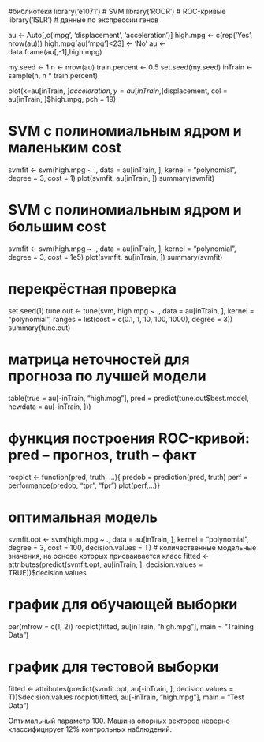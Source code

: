 #библиотеки
library('e1071')     # SVM
library('ROCR')      # ROC-кривые
library('ISLR')      # данные по экспрессии генов


au <- Auto[,c('mpg', 'displacement', 'acceleration')]
high.mpg <- c(rep('Yes', nrow(au)))
high.mpg[au['mpg']<23] <- 'No'
au <- data.frame(au[,-1],high.mpg)

my.seed <- 1
n <- nrow(au)
train.percent <- 0.5
set.seed(my.seed)
inTrain <- sample(n, n * train.percent)


plot(x=au[inTrain, ]$acceleration, y=au[inTrain, ]$displacement,
     col = au[inTrain, ]$high.mpg, pch = 19)


# SVM с полиномиальным ядром и маленьким cost
svmfit <- svm(high.mpg ~ ., data = au[inTrain, ], kernel = "polynomial", 
              degree = 3, cost = 1)
plot(svmfit, au[inTrain, ])
summary(svmfit)

# SVM с полиномиальным ядром и большим cost
svmfit <- svm(high.mpg ~ ., data = au[inTrain, ], kernel = "polynomial", 
              degree = 3, cost = 1e5)
plot(svmfit, au[inTrain, ])
summary(svmfit)

# перекрёстная проверка
set.seed(1)
tune.out <- tune(svm, high.mpg ~ ., data = au[inTrain, ], kernel = "polynomial", 
                 ranges = list(cost = c(0.1, 1, 10, 100, 1000),
                               degree = 3))
summary(tune.out)

# матрица неточностей для прогноза по лучшей модели
table(true = au[-inTrain, "high.mpg"], 
      pred = predict(tune.out$best.model, newdata = au[-inTrain, ]))


# функция построения ROC-кривой: pred -- прогноз, truth -- факт
rocplot <- function(pred, truth, ...){
  predob = prediction(pred, truth)
  perf = performance(predob, "tpr", "fpr")
  plot(perf,...)}

# оптимальная модель
svmfit.opt <- svm(high.mpg ~ ., data = au[inTrain, ], 
                  kernel = "polynomial", degree = 3, cost = 100, decision.values = T)
# количественные модельные значения, на основе которых присваивается класс
fitted <- attributes(predict(svmfit.opt, au[inTrain, ],
                             decision.values = TRUE))$decision.values

# график для обучающей выборки
par(mfrow = c(1, 2))
rocplot(fitted, au[inTrain, "high.mpg"], main = "Training Data")


# график для тестовой выборки
fitted <- attributes(predict(svmfit.opt, au[-inTrain, ], 
                             decision.values = T))$decision.values
rocplot(fitted, au[-inTrain, "high.mpg"], main = "Test Data")

Оптимальный параметр 100. 
Машина опорных векторов неверно классифицирует 12% контрольных наблюдений.
